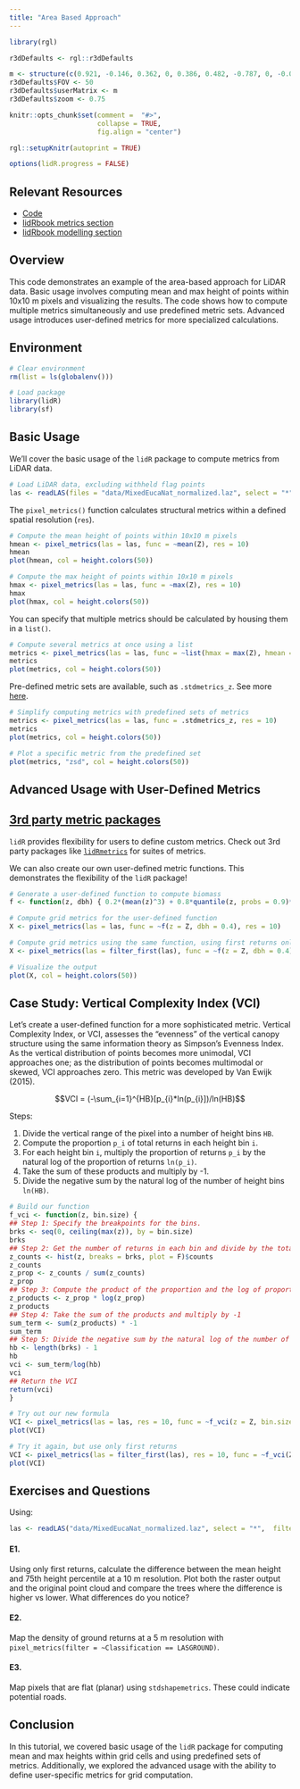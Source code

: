 ```yaml
---
title: "Area Based Approach"
---
```


```r

library(rgl)

r3dDefaults <- rgl::r3dDefaults

m <- structure(c(0.921, -0.146, 0.362, 0, 0.386, 0.482, -0.787, 0, -0.06, 0.864, 0.5, 0, 0, 0, 0, 1), .Dim = c(4L, 4L))
r3dDefaults$FOV <- 50
r3dDefaults$userMatrix <- m
r3dDefaults$zoom <- 0.75

knitr::opts_chunk$set(comment =  "#>",
                      collapse = TRUE,
                      fig.align = "center") 

rgl::setupKnitr(autoprint = TRUE)

options(lidR.progress = FALSE)
```

## Relevant Resources

-   [Code](https://github.com/tgoodbody/lidRtutorial/blob/master/R/03_aba.R)
-   [lidRbook metrics section](https://r-lidar.github.io/lidRbook/modeling-aba.html)
-   [lidRbook modelling section](https://r-lidar.github.io/lidRbook/modeling-aba.html)

## Overview

This code demonstrates an example of the area-based approach for LiDAR data. Basic usage involves computing mean and max height of points within 10x10 m pixels and visualizing the results. The code shows how to compute multiple metrics simultaneously and use predefined metric sets. Advanced usage introduces user-defined metrics for more specialized calculations.

## Environment

```r
# Clear environment
rm(list = ls(globalenv()))

# Load package
library(lidR)
library(sf)
```

## Basic Usage

We'll cover the basic usage of the `lidR` package to compute metrics from LiDAR data.

```r
# Load LiDAR data, excluding withheld flag points
las <- readLAS(files = "data/MixedEucaNat_normalized.laz", select = "*",  filter = "-set_withheld_flag 0")
```

The `pixel_metrics()` function calculates structural metrics within a defined spatial resolution (`res`).

```r
# Compute the mean height of points within 10x10 m pixels
hmean <- pixel_metrics(las = las, func = ~mean(Z), res = 10)
hmean
plot(hmean, col = height.colors(50))
```

```r
# Compute the max height of points within 10x10 m pixels
hmax <- pixel_metrics(las = las, func = ~max(Z), res = 10)
hmax
plot(hmax, col = height.colors(50))
```

You can specify that multiple metrics should be calculated by housing them in a `list()`.

```r
# Compute several metrics at once using a list
metrics <- pixel_metrics(las = las, func = ~list(hmax = max(Z), hmean = mean(Z)), res = 10)
metrics
plot(metrics, col = height.colors(50))
```

Pre-defined metric sets are available, such as `.stdmetrics_z`. See more [here](https://github.com/r-lidar/lidR/wiki/stdmetrics).

```r
# Simplify computing metrics with predefined sets of metrics
metrics <- pixel_metrics(las = las, func = .stdmetrics_z, res = 10)
metrics
plot(metrics, col = height.colors(50))

# Plot a specific metric from the predefined set
plot(metrics, "zsd", col = height.colors(50))
```

## Advanced Usage with User-Defined Metrics

::: callout-tip
## [3rd party metric packages](https://r-lidar.github.io/lidRbook/metrics.html#metrics-3rd-party)

`lidR` provides flexibility for users to define custom metrics. Check out 3rd party packages like [`lidRmetrics`](https://github.com/ptompalski/lidRmetrics) for suites of metrics.
:::

We can also create our own user-defined metric functions. This demonstrates the flexibility of the `lidR` package!

```r
# Generate a user-defined function to compute biomass
f <- function(z, dbh) { 0.2*(mean(z)^3) + 0.8*quantile(z, probs = 0.9)*dbh^2 }

# Compute grid metrics for the user-defined function
X <- pixel_metrics(las = las, func = ~f(z = Z, dbh = 0.4), res = 10)

# Compute grid metrics using the same function, using first returns only
X <- pixel_metrics(las = filter_first(las), func = ~f(z = Z, dbh = 0.4), res = 10)

# Visualize the output
plot(X, col = height.colors(50))
```

## Case Study: Vertical Complexity Index (VCI)

Let's create a user-defined function for a more sophisticated metric. Vertical Complexity Index, or VCI, assesses the "evenness" of the vertical canopy structure using the same information theory as Simpson's Evenness Index. As the vertical distribution of points becomes more unimodal, VCI approaches one; as the distribution of points becomes multimodal or skewed, VCI approaches zero. This metric was developed by Van Ewijk (2015).

$$VCI = (-\sum_{i=1}^{HB}[p_{i}*ln(p_{i}])/ln(HB)$$

Steps:

1.  Divide the vertical range of the pixel into a number of height bins `HB`.
2.  Compute the proportion `p_i` of total returns in each height bin `i`.
3.  For each height bin `i`, multiply the proportion of returns `p_i` by the natural log of the proportion of returns `ln(p_i)`.
4.  Take the sum of these products and multiply by -1.
5.  Divide the negative sum by the natural log of the number of height bins `ln(HB)`.

```r
# Build our function
f_vci <- function(z, bin.size) {
## Step 1: Specify the breakpoints for the bins.
brks <- seq(0, ceiling(max(z)), by = bin.size)
brks
## Step 2: Get the number of returns in each bin and divide by the total number of returns to get the proportion
z_counts <- hist(z, breaks = brks, plot = F)$counts
z_counts
z_prop <- z_counts / sum(z_counts)
z_prop
## Step 3: Compute the product of the proportion and the log of proportion using some simple vector algebra
z_products <- z_prop * log(z_prop)
z_products
## Step 4: Take the sum of the products and multiply by -1
sum_term <- sum(z_products) * -1
sum_term
## Step 5: Divide the negative sum by the natural log of the number of height bins
hb <- length(brks) - 1
hb
vci <- sum_term/log(hb)
vci
## Return the VCI
return(vci)
}

# Try out our new formula
VCI <- pixel_metrics(las = las, res = 10, func = ~f_vci(z = Z, bin.size = 1))
plot(VCI)

# Try it again, but use only first returns
VCI <- pixel_metrics(las = filter_first(las), res = 10, func = ~f_vci(Z))
plot(VCI)
```

## Exercises and Questions

Using:

``` r
las <- readLAS("data/MixedEucaNat_normalized.laz", select = "*",  filter = "-set_withheld_flag 0")
```

#### E1.

Using only first returns, calculate the difference between the mean height and 75th height percentile at a 10 m resolution. Plot both the raster output and the original point cloud and compare the trees where the difference is higher vs lower. What differences do you notice?

#### E2.

Map the density of ground returns at a 5 m resolution with `pixel_metrics(filter = ~Classification == LASGROUND)`.

#### E3.

Map pixels that are flat (planar) using `stdshapemetrics`. These could indicate potential roads.

## Conclusion

In this tutorial, we covered basic usage of the `lidR` package for computing mean and max heights within grid cells and using predefined sets of metrics. Additionally, we explored the advanced usage with the ability to define user-specific metrics for grid computation.
